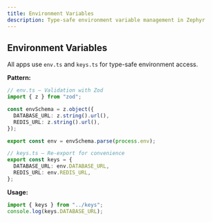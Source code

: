 ```yaml
---
title: Environment Variables
description: Type-safe environment variable management in Zephyr
---
```


## Environment Variables

All apps use `env.ts` and `keys.ts` for type-safe environment access.

**Pattern:**

```typescript
// env.ts – Validation with Zod
import { z } from "zod";

const envSchema = z.object({
  DATABASE_URL: z.string().url(),
  REDIS_URL: z.string().url(),
});

export const env = envSchema.parse(process.env);

// keys.ts – Re-export for convenience
export const keys = {
  DATABASE_URL: env.DATABASE_URL,
  REDIS_URL: env.REDIS_URL,
};
```

**Usage:**

```typescript
import { keys } from "../keys";
console.log(keys.DATABASE_URL);
```